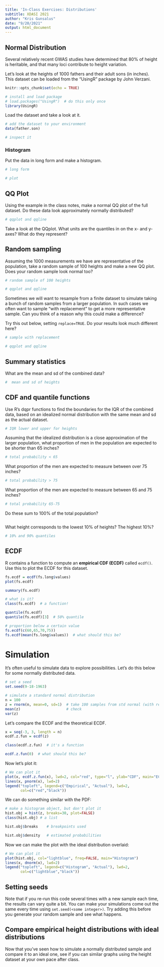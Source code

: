 ```yaml
---
title: 'In-Class Exercises: Distributions'
subtitle: XDASI 2021
author: "Kris Gunsalus"
date: "9/20/2021"
output: html_document
---
```



## Normal Distribution

Several relatively recent GWAS studies have determined that 80% of height is heritable, and that many loci contribute to height variation.

Let's look at the heights of 1000 fathers and their adult sons (in inches). This dataset can be loaded from the "UsingR" package by John Verzani. 

```r
knitr::opts_chunk$set(echo = TRUE)

# install and load package
# load.packages("UsingR")  # do this only once
library(UsingR)
```

Load the dataset and take a look at it.

```r
# add the dataset to your environment
data(father.son)

# inspect it

```

### Histogram

Put the data in long form and make a histogram.

```r
# long form

# plot

```

## QQ Plot

Using the example in the class notes, make a normal QQ plot of the full dataset. Do these data look approximately normally distributed?

```r
# qqplot and qqline

```

Take a look at the QQplot. What units are the quantiles in on the x- and y-axes? What do they represent?

## Random sampling

Assuming the 1000 measurements we have are representative of the population, take a random sample of 100 heights and make a new QQ plot. Does your random sample look normal too?

```r
# random sample of 100 heights

# qqplot and qqline

```

Sometimes we will want to resample from a finite dataset to simulate taking a bunch of random samples from a larger population. In such cases we often want to sample "with replacement" to get a more representative sample. Can you think of a reason why this could make a difference?

Try this out below, setting `replace=TRUE`. Do your results look much different here?

```r
# sample with replacement

# qqplot and qqline

```

## Summary statistics

What are the mean and sd of the combined data?

```r
#  mean and sd of heights

```

## CDF and quantile functions

Use R's dqpr functions to find the boundaries for the IQR of the combined data, based on an idealized normal distribution with the same mean and sd as the actual dataset.

```r
# IQR lower and upper for heights

```

Assuming that the idealized distribution is a close approximation of the larger population, what proportion of men in the population are expected to be shorter than 65 inches?

```r
# total probability < 65

```

What proportion of the men are expected to measure between over 75 inches?

```r
# total probability > 75

```

What proportion of the men are expected to measure between 65 and 75 inches?

```r
# total probability 65-75

```

Do these sum to 100% of the total population?

```r

```

What height corresponds to the lowest 10% of heights? The highest 10%?

```r
# 10% and 90% quantiles

```

## ECDF

R contains a function to compute an **empirical CDF (ECDF)** called `ecdf()`. Use this to plot the ECDF for this dataset.

```r
fs.ecdf = ecdf(fs.long$values)
plot(fs.ecdf)

summary(fs.ecdf)

# what is it?
class(fs.ecdf)  # a function!

quantile(fs.ecdf)
quantile(fs.ecdf)[3]  # 50% quantile

# proportion below a certain value
fs.ecdf(c(60,65,70,75))
fs.ecdf(mean(fs.long$values))  # what should this be?
```


# Simulation

It's often useful to simulate data to explore possibilities. Let's do this below for some normally distributed data.

```r
# set a seed
set.seed(9-18-1963)

# simulate a standard normal distribution
n = 100
z = rnorm(n, mean=0, sd=1)  # take 100 samples from std normal (with replacement!)
mean(z)                     # check
var(z)
```


Let's compare the ECDF and the theoretical ECDF.

```r
x = seq(-3, 3, length = n)
ecdf.z.fun = ecdf(z)

class(ecdf.z.fun)  # it's a function

ecdf.z.fun(0)  # what should this be?
```


Now let's plot it:

```r
# We can plot it 
plot(x, ecdf.z.fun(x), lwd=2, col="red", type="l", ylab="CDF", main="ECDF")
lines(x, pnorm(x), lwd=2)
legend("topleft", legend=c("Empirical", "Actual"), lwd=2, 
       col=c("red","black"))
```

We can do something similar with the PDF:

```r
# make a histogram object, but don't plot it
hist.obj = hist(z, breaks=30, plot=FALSE) 
class(hist.obj) # a list

hist.obj$breaks    # breakpoints used

hist.obj$density   # estimated probabilities
```

Now we can make the plot with the ideal distribution overlaid:

```r
# We can plot it
plot(hist.obj, col="lightblue", freq=FALSE, main="Histogram")
lines(x, dnorm(x), lwd=2)
legend("topleft", legend=c("Histogram", "Actual"), lwd=2, 
       col=c("lightblue","black"))
```

## Setting seeds

Note that if you re-run this code several times with a new sample each time, the results can vary quite a bit. You can make your simulations come out the same every time using `set.seed(<some integer>)`. Try adding this before you generate your random sample and see what happens.


## Compare empirical height distributions with ideal distributions

Now that you've seen how to simulate a normally distributed sample and compare it to an ideal one, see if you can similar graphs using the height dataset at your own pace after class.

```r

```


